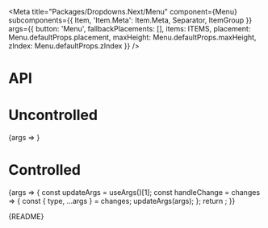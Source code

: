 
<Meta
  title="Packages/Dropdowns.Next/Menu"
  component={Menu}
  subcomponents={{ Item, 'Item.Meta': Item.Meta, Separator, ItemGroup }}
  args={{
    button: 'Menu',
    fallbackPlacements: [],
    items: ITEMS,
    placement: Menu.defaultProps.placement,
    maxHeight: Menu.defaultProps.maxHeight,
    zIndex: Menu.defaultProps.zIndex
  }}
/>

# API

<ArgsTable />

# Uncontrolled

<Canvas>
  <Story
    name="Uncontrolled"
    argTypes={{
      isExpanded: { control: false },
      focusedValue: { control: false },
      selectedItems: { control: false }
    }}
  >
    {args => <MenuStory {...args} />}
  </Story>
</Canvas>

# Controlled

<Canvas>
  <Story
    name="Controlled"
    argTypes={{
      defaultExpanded: { control: false },
      defaultFocusedValue: { control: false },
      focusedValue: { control: { type: 'text' } }
    }}
    args={{
      isExpanded: false,
      focusedValue: null,
      selectedItems: [{ value: 'aster', type: 'checkbox' }]
    }}
  >
    {args => {
      const updateArgs = useArgs()[1];
      const handleChange = changes => {
        const { type, ...args } = changes;
        updateArgs(args);
      };
      return <MenuStory {...args} onChange={handleChange} />;
    }}
  </Story>
</Canvas>

<Markdown>{README}</Markdown>
